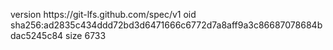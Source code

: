 version https://git-lfs.github.com/spec/v1
oid sha256:ad2835c434ddd72bd3d6471666c6772d7a8aff9a3c86687078684bdac5245c84
size 6733

